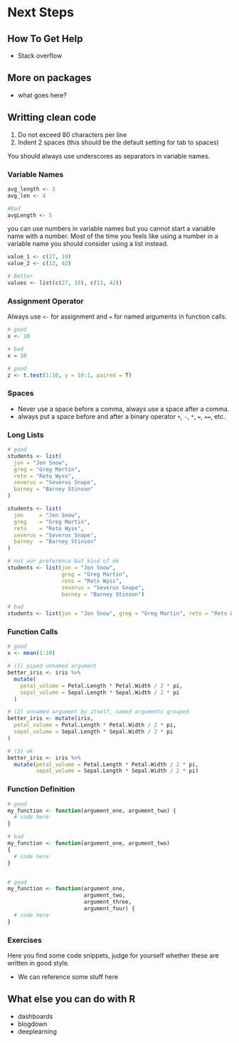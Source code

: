 # Next Steps

## How To Get Help

* Stack overflow

## More on packages

* what goes here?

## Writting clean code

1. Do not exceed 80 characters per line
2. Indent 2 spaces (this should be the default setting for tab to spaces)

You should always use underscores as separators in variable names. 

### Variable Names

```r
avg_length <- 3
avg_len <- 4

#Bad 
avgLength <- 5

```


you can use numbers in variable names but you cannot start a variable name with a number. 
Most of the time you feels like using a number in a variable name you should consider using
a list instead.

```r
value_1 <- c(27, 19)
value_2 <- c(13, 42)

# Better
values <- list(c(27, 19), c(13, 42))
```


### Assignment Operator

Always use `<-` for assignment and `=` for named arguments in function calls.

```r
# good
x <- 10

# bad
x = 10

# good
z <- t.test(1:10, y = 10:1, paired = T)
```

### Spaces

* Never use a space before a comma, always use a space after a comma.
* always put a space before and after a binary operator `+`, `-`, `*`, `=`, `==`, etc.

### Long Lists 

```r
# good
students <- list(
  jon = "Jon Snow",
  greg = "Greg Martin",
  reto = "Reto Wyss",
  severus = "Severus Snape",
  barney = "Barney Stinson"
)

students <- list(
  jon     = "Jon Snow",
  greg    = "Greg Martin",
  reto    = "Reto Wyss",
  severus = "Severus Snape",
  barney  = "Barney Stinson"
)

# not our preference but kind of ok
students <- list(jon = "Jon Snow",
                 greg = "Greg Martin", 
                 reto = "Reto Wyss",
                 severus = "Severus Snape",
                 barney = "Barney Stinson")

# bad
students <- list(jon = "Jon Snow", greg = "Greg Martin", reto = "Reto Wyss", severus = "Severus Snape", barney = "Barney Stinson")
```


### Function Calls


```r
# good
x <- mean(1:10)

# (1) piped unnamed argument
better_iris <- iris %>% 
  mutate(
    petal_volume = Petal.Length * Petal.Width / 2 * pi,
    sepal_volume = Sepal.Length * Sepal.Width / 2 * pi
  )

# (2) unnamed argument by itself, named arguments grouped
better_iris <- mutate(iris,
  petal_volume = Petal.Length * Petal.Width / 2 * pi,
  sepal_volume = Sepal.Length * Sepal.Width / 2 * pi
)

# (3) ok
better_iris <- iris %>% 
  mutate(petal_volume = Petal.Length * Petal.Width / 2 * pi,
         sepal_volume = Sepal.Length * Sepal.Width / 2 * pi)
```


### Function Definition

```r
# good
my_function <- function(argument_one, argument_two) {
  # code here
}

# bad
my_function <- function(argument_one, argument_two)
{
  # code here
}


# good
my_function <- function(argument_one, 
                        argument_two, 
                        argument_three, 
                        argument_four) {
  # code here
}
```


### Exercises

Here you find some code snippets, judge for yourself whether these are written in good style.

* We can reference some stuff here

## What else you can do with R

* dashboards
* blogdown
* deeplearning
 


